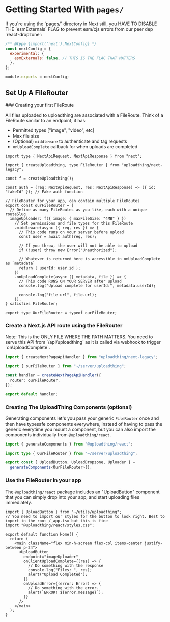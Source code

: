 
# Getting Started With `pages/`

<Callout type="warning">
  If you're using the `pages/` directory in Next still, you HAVE TO DISABLE THE `esmExternals` FLAG to prevent esm/cjs errors from our peer dep `react-dropzone`:

```js filename="next.config.js"
/** @type {import('next').NextConfig} */
const nextConfig = {
  experimental: {
    esmExternals: false, // THIS IS THE FLAG THAT MATTERS
  },
};

module.exports = nextConfig;
```

</Callout>

## Set Up A FileRouter

<Steps>
### Creating your first FileRoute

All files uploaded to uploadthing are associated with a FileRoute. Think of a
FileRoute similar to an endpoint, it has:

- Permitted types ["image", "video", etc]
- Max file size
- (Optional) `middleware` to authenticate and tag requests
- `onUploadComplete` callback for when uploads are completed

```tsx copy filename="server/uploadthing.ts"
import type { NextApiRequest, NextApiResponse } from "next";

import { createUploadthing, type FileRouter } from "uploadthing/next-legacy";

const f = createUploadthing();

const auth = (req: NextApiRequest, res: NextApiResponse) => ({ id: "fakeId" }); // Fake auth function

// FileRouter for your app, can contain multiple FileRoutes
export const ourFileRouter = {
  // Define as many FileRoutes as you like, each with a unique routeSlug
  imageUploader: f({ image: { maxFileSize: "4MB" } })
    // Set permissions and file types for this FileRoute
    .middleware(async ({ req, res }) => {
      // This code runs on your server before upload
      const user = await auth(req, res);

      // If you throw, the user will not be able to upload
      if (!user) throw new Error("Unauthorized");

      // Whatever is returned here is accessible in onUploadComplete as `metadata`
      return { userId: user.id };
    })
    .onUploadComplete(async ({ metadata, file }) => {
      // This code RUNS ON YOUR SERVER after upload
      console.log("Upload complete for userId:", metadata.userId);

      console.log("file url", file.url);
    }),
} satisfies FileRouter;

export type OurFileRouter = typeof ourFileRouter;
```

### Create a Next.js API route using the FileRouter

<Callout type="warning">
  Note: This is the ONLY FILE WHERE THE PATH MATTERS. You need to serve this API
  from `/api/uploadthing` as it is called via webhook to trigger
  `onUploadComplete`.
</Callout>

```ts copy filename="pages/api/uploadthing.ts"
import { createNextPageApiHandler } from "uploadthing/next-legacy";

import { ourFileRouter } from "~/server/uploadthing";

const handler = createNextPageApiHandler({
  router: ourFileRouter,
});

export default handler;
```

### Creating The UploadThing Components (optional)

Generating components let's you pass your generic `FileRouter` once and then
have typesafe components everywhere, instead of having to pass the generic
everytime you mount a component, but you can also import the components
individually from `@uploadthing/react`.

```ts copy filename="src/utils/uploadthing.ts"
import { generateComponents } from "@uploadthing/react";

import type { OurFileRouter } from "~/server/uploadthing";

export const { UploadButton, UploadDropzone, Uploader } =
  generateComponents<OurFileRouter>();
```

### Use the FileRouter in your app

The `@uploadthing/react` package includes an "UploadButton" component that you
can simply drop into your app, and start uploading files immediately.

```tsx copy filename="app/example-uploader.tsx"
import { UploadButton } from "~/utils/uploadthing";
// You need to import our styles for the button to look right. Best to import in the root /_app.tsx but this is fine
import "@uploadthing/react/styles.css";

export default function Home() {
  return (
    <main className="flex min-h-screen flex-col items-center justify-between p-24">
      <UploadButton
        endpoint="imageUploader"
        onClientUploadComplete={(res) => {
          // Do something with the response
          console.log("Files: ", res);
          alert("Upload Completed");
        }}
        onUploadError={(error: Error) => {
          // Do something with the error.
          alert(`ERROR! ${error.message}`);
        }}
      />
    </main>
  );
}
```

</Steps>

